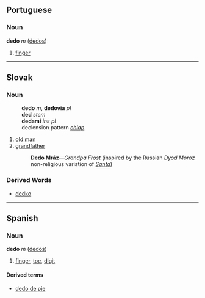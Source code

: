 ==Portuguese==
===Noun===
'''dedo''' ''m'' ([[dedos]])

# [[finger]]<!-- toe also like in spanish? -->

----

== Slovak ==
=== Noun ===
:'''dedo''' ''m'', '''dedovia''' ''pl''
:'''ded''' ''stem''
:'''dedami''' ''ins pl''
:declension pattern ''[[Slovak declension pattern chlap|chlap]]''
# [[old man]]
# [[grandfather]]
#: '''Dedo Mráz'''&mdash;''Grandpa Frost'' (inspired by the Russian ''Dyod Moroz'' non-religious variation of ''[[Santa]]'')
=== Derived Words ===
* [[dedko#Slovak|dedko]]
----

==Spanish==
===Noun===
'''dedo''' ''m'' ([[dedos]])

# [[finger]], [[toe]], [[digit]]

====Derived terms====
*[[dedo de pie]]